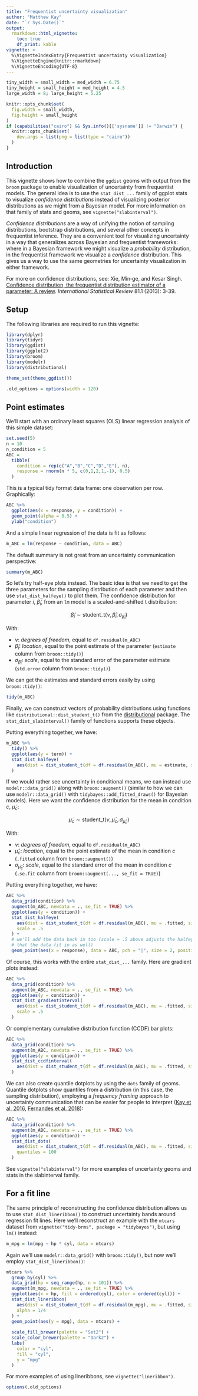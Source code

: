```yaml
---
title: "Frequentist uncertainty visualization"
author: "Matthew Kay"
date: "`r Sys.Date()`"
output: 
  rmarkdown::html_vignette:
    toc: true
    df_print: kable
vignette: >
  %\VignetteIndexEntry{Frequentist uncertainty visualization}
  %\VignetteEngine{knitr::rmarkdown}
  %\VignetteEncoding{UTF-8}
---
```

  
<style type="text/css">
.kable-table table {
  margin-left: 0;
}
img {
  border: none;
}
</style>

```r
tiny_width = small_width = med_width = 6.75
tiny_height = small_height = med_height = 4.5
large_width = 8; large_height = 5.25

knitr::opts_chunk$set(
  fig.width = small_width,
  fig.height = small_height
)
if (capabilities("cairo") && Sys.info()[['sysname']] != "Darwin") {
  knitr::opts_chunk$set(
    dev.args = list(png = list(type = "cairo"))
  )
}
```

## Introduction
  
This vignette shows how to combine the `ggdist` geoms with output from the `broom` package to enable visualization of uncertainty from frequentist models. The general idea is to use the `stat_dist_...` family of ggplot stats to visualize *confidence distributions* instead of visualizing posterior distributions as we might from a Bayesian model. For more information on that family of stats and geoms, see `vignette("slabinterval")`.

*Confidence distributions* are a way of unifying the notion of sampling distributions, bootstrap distributions, and several other concepts in frequentist inference. They are a convenient tool for visualizing uncertainty in a way that generalizes across Bayesian and frequentist frameworks: where in a Bayesian framework we might visualize a *probability* distribution, in the frequentist framework we visualize a *confidence* distribution. This gives us a way to use the same geometries for uncertainty visualization in either framework.

For more on confidence distributions, see: Xie, Min‐ge, and Kesar Singh. [Confidence distribution, the frequentist distribution estimator of a parameter: A review](https://www.stat.rutgers.edu/home/mxie/RCPapers/insr.12000.pdf). _International Statistical Review_ 81.1 (2013): 3-39.

## Setup
  
The following libraries are required to run this vignette:
  
```r
library(dplyr)
library(tidyr)
library(ggdist)
library(ggplot2)
library(broom)
library(modelr)
library(distributional)

theme_set(theme_ggdist())
```

```r
.old_options = options(width = 120)
```


## Point estimates

We'll start with an ordinary least squares (OLS) linear regression analysis of this simple dataset:

```r
set.seed(5)
n = 10
n_condition = 5
ABC =
  tibble(
    condition = rep(c("A","B","C","D","E"), n),
    response = rnorm(n * 5, c(0,1,2,1,-1), 0.5)
  )
```

This is a typical tidy format data frame: one observation per row. Graphically:

```r
ABC %>%
  ggplot(aes(x = response, y = condition)) +
  geom_point(alpha = 0.5) +
  ylab("condition")
```

And a simple linear regression of the data is fit as follows:

```r
m_ABC = lm(response ~ condition, data = ABC)
```

The default summary is not great from an uncertainty communication perspective:

```r
summary(m_ABC)
```

So let's try half-eye plots instead. The basic idea is that we need to get the three parameters for the sampling distribution of each parameter and then use `stat_dist_halfeye()` to plot them. The confidence distribution for parameter $i$, $\tilde\beta_i$, from an `lm` model is a scaled-and-shifted t distribution:

$$
\tilde\beta_i \sim \textrm{student_t}\left(\nu, \hat\beta_i, \sigma_{\hat\beta_i}\right)
$$

With:

- $\nu$: *degrees of freedom*, equal to `df.residual(m_ABC)`
- $\hat\beta_i$: *location*, equal to the point estimate of the parameter (`estimate` column from `broom::tidy()`)
- $\sigma_{\hat\beta_i}$: *scale*, equal to the standard error of the parameter estimate (`std.error` column from `broom::tidy()`)

We can get the estimates and standard errors easily by using `broom::tidy()`:

```r
tidy(m_ABC)
```

Finally, we can construct vectors of probability distributions using functions 
like `distributional::dist_student_t()` from 
the [distributional](https://pkg.mitchelloharawild.com/distributional/) package.
The `stat_dist_slabinterval()` family of functions supports these objects.

Putting everything together, we have:

```r
m_ABC %>%
  tidy() %>%
  ggplot(aes(y = term)) +
  stat_dist_halfeye(
    aes(dist = dist_student_t(df = df.residual(m_ABC), mu = estimate, sigma = std.error))
  )
```

If we would rather see uncertainty in conditional means, we can instead use `modelr::data_grid()` along with `broom::augment()` (similar to how we can use `modelr::data_grid()` with `tidybayes::add_fitted_draws()` for Bayesian models). Here we want the confidence distribution for the mean in condition $c$, $\tilde\mu_c$:

$$
\tilde\mu_c \sim \textrm{student_t}\left(\nu, \hat\mu_c, \sigma_{\hat\mu_c} \right)
$$

With:

- $\nu$: *degrees of freedom*, equal to `df.residual(m_ABC)`
- $\hat\mu_c$: *location*, equal to the point estimate of the mean in condition $c$ (`.fitted` column from `broom::augment()`)
- $\sigma_{\hat\mu_c}$: *scale*, equal to the standard error of the mean in condition $c$ (`.se.fit` column from `broom::augment(..., se_fit = TRUE)`)

Putting everything together, we have:

```r
ABC %>%
  data_grid(condition) %>%
  augment(m_ABC, newdata = ., se_fit = TRUE) %>%
  ggplot(aes(y = condition)) +
  stat_dist_halfeye(
    aes(dist = dist_student_t(df = df.residual(m_ABC), mu = .fitted, sigma = .se.fit)), 
    scale = .5
  ) +
  # we'll add the data back in too (scale = .5 above adjusts the halfeye height so
  # that the data fit in as well)
  geom_point(aes(x = response), data = ABC, pch = "|", size = 2, position = position_nudge(y = -.15))
```

Of course, this works with the entire `stat_dist_...` family. Here are gradient plots instead:

```r
ABC %>%
  data_grid(condition) %>%
  augment(m_ABC, newdata = ., se_fit = TRUE) %>%
  ggplot(aes(y = condition)) +
  stat_dist_gradientinterval(
    aes(dist = dist_student_t(df = df.residual(m_ABC), mu = .fitted, sigma = .se.fit)), 
    scale = .5
  )
```

Or complementary cumulative distribution function (CCDF) bar plots:

```r
ABC %>%
  data_grid(condition) %>%
  augment(m_ABC, newdata = ., se_fit = TRUE) %>%
  ggplot(aes(y = condition)) +
  stat_dist_ccdfinterval(
    aes(dist = dist_student_t(df = df.residual(m_ABC), mu = .fitted, sigma = .se.fit))
  )
```

We can also create quantile dotplots by using the `dots` family of geoms. Quantile dotplots show quantiles from a distribution (in this case, the sampling distribution), employing a *frequency framing* approach to uncertainty communication that can be easier for people to interpret ([Kay et al. 2016](https://doi.org/10.1145/2858036.2858558), [Fernandes et al. 2018](https://doi.org/10.1145/3173574.3173718)):

```r
ABC %>%
  data_grid(condition) %>%
  augment(m_ABC, newdata = ., se_fit = TRUE) %>%
  ggplot(aes(y = condition)) +
  stat_dist_dots(
    aes(dist = dist_student_t(df = df.residual(m_ABC), mu = .fitted, sigma = .se.fit)),
    quantiles = 100
  )
```

See `vignette("slabinterval")` for more examples of uncertainty geoms and stats in the slabinterval family.

## For a fit line

The same principle of reconstructing the confidence distribution allows us to use `stat_dist_lineribbon()` to construct uncertainty bands around regression fit lines. Here we'll reconstruct an example with the `mtcars` dataset from `vignette("tidy-brms", package = "tidybayes")`, but using `lm()` instead:

```r
m_mpg = lm(mpg ~ hp * cyl, data = mtcars)
```

Again we'll use `modelr::data_grid()` with `broom::tidy()`, but now we'll employ `stat_dist_lineribbon()`:

```r
mtcars %>%
  group_by(cyl) %>%
  data_grid(hp = seq_range(hp, n = 101)) %>%
  augment(m_mpg, newdata = ., se_fit = TRUE) %>%
  ggplot(aes(x = hp, fill = ordered(cyl), color = ordered(cyl))) +
  stat_dist_lineribbon(
    aes(dist = dist_student_t(df = df.residual(m_mpg), mu = .fitted, sigma = .se.fit)), 
    alpha = 1/4
  ) +
  geom_point(aes(y = mpg), data = mtcars) +
  
  scale_fill_brewer(palette = "Set2") +
  scale_color_brewer(palette = "Dark2") +
  labs(
    color = "cyl",
    fill = "cyl",
    y = "mpg"
  )
```

For more examples of using lineribbons, see `vignette("lineribbon")`.

```r
options(.old_options)
```
